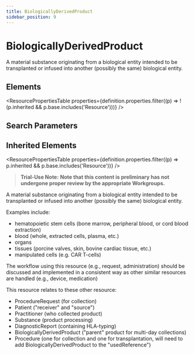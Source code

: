 ```yaml
---
title: BiologicallyDerivedProduct
sidebar_position: 9
---
```



# BiologicallyDerivedProduct

A material substance originating from a biological entity intended to be transplanted or infused
into another (possibly the same) biological entity.

<Tabs queryString="section">
  <TabItem value="schema" label="Schema" default>

## Elements

<ResourcePropertiesTable
  properties={definition.properties.filter((p) => !(p.inherited && p.base.includes('Resource')))}
/>

## Search Parameters

<SearchParamsTable searchParams={definition.searchParameters} />

## Inherited Elements

<ResourcePropertiesTable properties={definition.properties.filter((p) => p.inherited && p.base.includes('Resource'))} />

  </TabItem>
  <TabItem value="usage" label="Usage">
<div> <a name="bnc"> </a> <blockquote class="stu-note"><p><b>Trial-Use Note:</b> <a name="dstu"></a> <strong>Note that this content is preliminary has not undergone proper review by the appropriate Workgroups.</strong> </p></blockquote> <p> A material substance originating from a biological entity intended to be transplanted or infused into another (possibly the same) biological entity. </p> <p> Examples include: </p> <ul> <li>hematopoietic stem cells (bone marrow, peripheral blood, or cord blood extraction) </li> <li>blood (whole, extracted cells, plasma, etc.) </li> <li>organs </li> <li>tissues (porcine valves, skin, bovine cardiac tissue, etc.) </li> <li>manipulated cells (e.g. CAR T-cells) </li> </ul> <p> The workflow using this resource (e.g., request, administration) should be discussed and implemented in a consistent way as other similar resources are handled (e.g., device, medication) </p> </div>
  </TabItem>
  <TabItem value="relationships" label="Relationships">
<div> <p> This resource relates to these other resource:</p> <ul> <li>ProcedureRequest (for collection)</li> <li>Patient ("receiver" and "source")</li> <li>Practitioner (who collected product)</li> <li>Substance (product processing)</li> <li>DiagnosticReport (containing HLA-typing)</li> <li>BiologicallyDerivedProduct ("parent" product for multi-day collections)</li> <li>Procedure (one for collection and one for transplantation, will need to add <Link to="/docs/api/fhir/resources/biologicallyderivedproduct">BiologicallyDerivedProduct</Link> to the "usedReference")</li> </ul> </div>
  </TabItem>

</Tabs>
